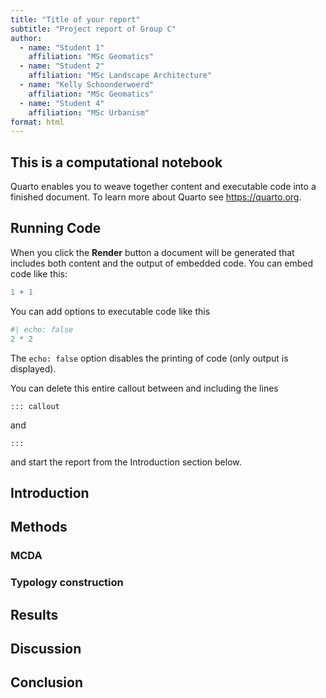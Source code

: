 ```yaml
---
title: "Title of your report"
subtitle: "Project report of Group C"
author:
  - name: "Student 1"
    affiliation: "MSc Geomatics"
  - name: "Student 2"
    affiliation: "MSc Landscape Architecture"
  - name: "Kelly Schoonderwoerd"
    affiliation: "MSc Geomatics"
  - name: "Student 4"
    affiliation: "MSc Urbanism"
format: html
---
```


::: callout
## This is a computational notebook

Quarto enables you to weave together content and executable code into a finished document. To learn more about Quarto see <https://quarto.org>.

## Running Code

When you click the **Render** button a document will be generated that includes both content and the output of embedded code. You can embed code like this:

```r
1 + 1
```

You can add options to executable code like this 

```r
#| echo: false
2 * 2
```

The `echo: false` option disables the printing of code (only output is displayed).

You can delete this entire callout between and including the lines
```
::: callout
```
and

```
:::
```
and start the report from the Introduction section below.
:::

## Introduction

## Methods

### MCDA

### Typology construction

## Results

## Discussion

## Conclusion

